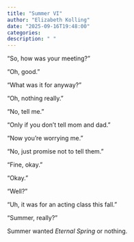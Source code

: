 ```yaml
---
title: "Summer VI"
author: "Elizabeth Kolling"
date: "2025-09-16T19:48:00"
categories: 
description: " "
---
```



"So, how was your meeting?"

"Oh, good."

"What was it for anyway?"

"Oh, nothing really."

"No, tell me." 

"Only if you don't tell mom and dad."

"Now you're worrying me."

"No, just promise not to tell them."

"Fine, okay."

"Okay."

"Well?"

"Uh, it was for an acting class this fall."

"Summer, really?"

Summer wanted *Eternal Spring* or nothing.